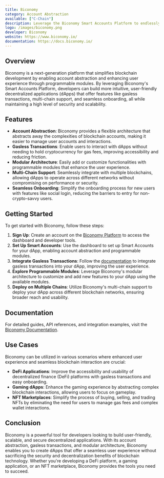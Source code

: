 ```yaml
---
title: Biconomy
category: Account Abstraction
available: ["C-Chain"]
description: Leverage the Biconomy Smart Accounts Platform to endlessly add UX capability by easily & securely plugging in programmable modules.
logo: /images/biconomy.png
developer: Biconomy
website: https://www.biconomy.io/
documentation: https://docs.biconomy.io/
---
```


## Overview

Biconomy is a next-generation platform that simplifies blockchain development by enabling account abstraction and enhancing user experience through programmable modules. By leveraging Biconomy's Smart Accounts Platform, developers can build more intuitive, user-friendly decentralized applications (dApps) that offer features like gasless transactions, multi-chain support, and seamless onboarding, all while maintaining a high level of security and scalability.

## Features

- **Account Abstraction**: Biconomy provides a flexible architecture that abstracts away the complexities of blockchain accounts, making it easier to manage user accounts and interactions.
- **Gasless Transactions**: Enable users to interact with dApps without needing to hold cryptocurrency for gas fees, improving accessibility and reducing friction.
- **Modular Architecture**: Easily add or customize functionalities with programmable modules that enhance the user experience.
- **Multi-Chain Support**: Seamlessly integrate with multiple blockchains, allowing dApps to operate across different networks without compromising on performance or security.
- **Seamless Onboarding**: Simplify the onboarding process for new users with features like social login, reducing the barriers to entry for non-crypto-savvy users.

## Getting Started

To get started with Biconomy, follow these steps:

1. **Sign Up**: Create an account on the [Biconomy Platform](https://dashboard.biconomy.io/) to access the dashboard and developer tools.
2. **Set Up Smart Accounts**: Use the dashboard to set up Smart Accounts for your dApp, enabling account abstraction and programmable modules.
3. **Integrate Gasless Transactions**: Follow the [documentation](https://docs.biconomy.io/paymaster) to integrate gasless transactions into your dApp, improving the user experience.
4. **Explore Programmable Modules**: Leverage Biconomy's modular architecture to customize and add new features to your dApp using the available modules.
5. **Deploy on Multiple Chains**: Utilize Biconomy's multi-chain support to deploy your dApp across different blockchain networks, ensuring broader reach and usability.

## Documentation

For detailed guides, API references, and integration examples, visit the [Biconomy Documentation](https://docs.biconomy.io/).

## Use Cases

Biconomy can be utilized in various scenarios where enhanced user experience and seamless blockchain interaction are crucial:

- **DeFi Applications**: Improve the accessibility and usability of decentralized finance (DeFi) platforms with gasless transactions and easy onboarding.
- **Gaming dApps**: Enhance the gaming experience by abstracting complex blockchain interactions, allowing users to focus on gameplay.
- **NFT Marketplaces**: Simplify the process of buying, selling, and trading NFTs by eliminating the need for users to manage gas fees and complex wallet interactions.

## Conclusion

Biconomy is a powerful tool for developers looking to build user-friendly, scalable, and secure decentralized applications. With its account abstraction, gasless transactions, and modular architecture, Biconomy enables you to create dApps that offer a seamless user experience without sacrificing the security and decentralization benefits of blockchain technology. Whether you're developing a DeFi platform, a gaming application, or an NFT marketplace, Biconomy provides the tools you need to succeed.

